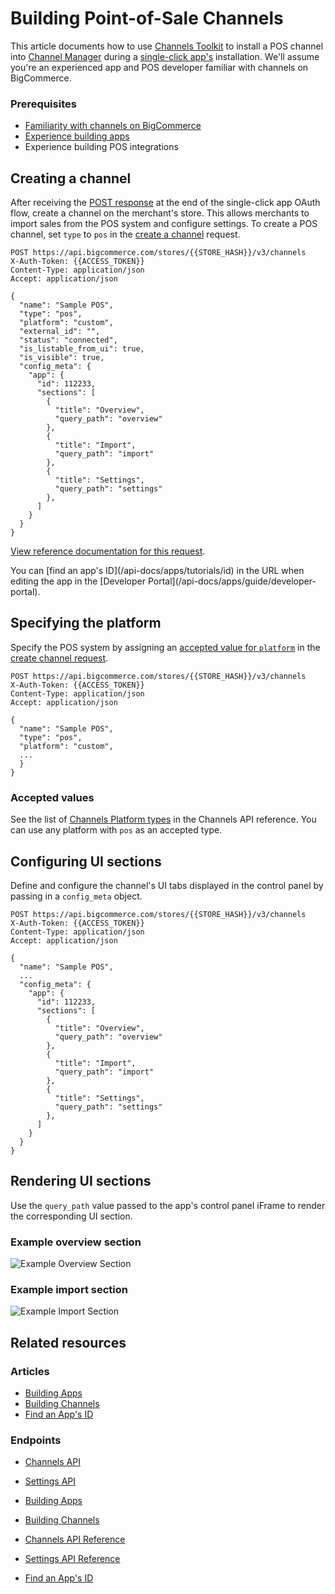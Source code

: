 # Building Point-of-Sale Channels

This article documents how to use [Channels Toolkit](/api-docs/channels/guide/channels-toolkit-reference) to install a POS channel into [Channel Manager](https://support.bigcommerce.com/s/article/Selling-Everywhere-with-Channel-Manager) during a [single-click app's](/api-docs/apps/guide/types) installation. We'll assume you're an experienced app and POS developer familiar with channels on BigCommerce.

### Prerequisites


- [Familiarity with channels on BigCommerce](/api-docs/channels/guide/overview)
- [Experience building apps](/api-docs/apps/guide/intro)
- Experience building POS integrations

## Creating a channel

After receiving the [POST response](/api-docs/apps/guide/auth#receiving-the-post-response) at the end of the single-click app OAuth flow, create a channel on the merchant's store. This allows merchants to import sales from the POS system and configure settings. To create a POS channel, set `type` to `pos` in the [create a channel](/docs/rest-management/channels#create-a-channel) request.

```http filename="Example request: Create a channel" showLineNumbers copy
POST https://api.bigcommerce.com/stores/{{STORE_HASH}}/v3/channels
X-Auth-Token: {{ACCESS_TOKEN}}
Content-Type: application/json
Accept: application/json

{
  "name": "Sample POS",
  "type": "pos",
  "platform": "custom",
  "external_id": "",
  "status": "connected",
  "is_listable_from_ui": true,
  "is_visible": true,
  "config_meta": {
    "app": {
      "id": 112233,
      "sections": [
        {
          "title": "Overview",
          "query_path": "overview"
        },
        {
          "title": "Import",
          "query_path": "import"
        },
        {
          "title": "Settings",
          "query_path": "settings"
        },
      ]
    }
  }
}
```

[View reference documentation for this request](/docs/rest-management/channels#create-a-channel).

<Callout type="info">
  You can [find an app's ID](/api-docs/apps/tutorials/id) in the URL when editing the app in the [Developer Portal](/api-docs/apps/guide/developer-portal).
</Callout>


## Specifying the platform

Specify the POS system by assigning an [accepted value for `platform`](#accepted-values) in the [create channel request](/docs/rest-management/channels#create-a-channel).

```http filename="Example request: Create a channel" showLineNumbers copy
POST https://api.bigcommerce.com/stores/{{STORE_HASH}}/v3/channels
X-Auth-Token: {{ACCESS_TOKEN}}
Content-Type: application/json
Accept: application/json

{
  "name": "Sample POS",
  "type": "pos",
  "platform": "custom",
  ...
  }
}
```

### Accepted values

See the list of [Channels Platform types](/docs/rest-management/channels#platform) in the Channels API reference. You can use any platform with `pos` as an accepted type.

## Configuring UI sections

Define and configure the channel's UI tabs displayed in the control panel by passing in a `config_meta` object.

```http filename="Example request: Create a channel" showLineNumbers copy
POST https://api.bigcommerce.com/stores/{{STORE_HASH}}/v3/channels
X-Auth-Token: {{ACCESS_TOKEN}}
Content-Type: application/json
Accept: application/json

{
  "name": "Sample POS",
  ...
  "config_meta": {
    "app": {
      "id": 112233,
      "sections": [
        {
          "title": "Overview",
          "query_path": "overview"
        },
        {
          "title": "Import",
          "query_path": "import"
        },
        {
          "title": "Settings",
          "query_path": "settings"
        },
      ]
    }
  }
}
```

## Rendering UI sections

Use the `query_path` value passed to the app's control panel iFrame to render the corresponding UI section.

### Example overview section

![Example Overview Section](https://storage.googleapis.com/bigcommerce-production-dev-center/images/channels/channels-channel-overview.png "Example Overview Section")

### Example import section

![Example Import Section](https://storage.googleapis.com/bigcommerce-production-dev-center/images/channels/channels-pos-import.png "Example Import Section")

## Related resources

### Articles

- [Building Apps](/api-docs/apps/guide/intro)
- [Building Channels](/api-docs/channels/guide/overview)
- [Find an App's ID](/api-docs/apps/tutorials/id)

### Endpoints

- [Channels API](/docs/rest-management/channels)
- [Settings API](/docs/rest-management/settings)

- [Building Apps](/api-docs/apps/guide/intro)
- [Building Channels](/api-docs/channels/guide/overview)
- [Channels API Reference](/docs/rest-management/channels)
- [Settings API Reference](/docs/rest-management/settings)
- [Find an App's ID](/api-docs/apps/tutorials/id)
